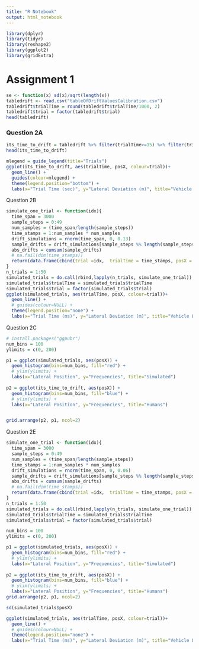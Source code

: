 ```yaml
---
title: "R Notebook"
output: html_notebook
---
```


```r
library(dplyr)
library(tidyr)
library(reshape2)
library(ggplot2)
library(gridExtra)
```

# Assignment 1

```r
se <- function(x) sd(x)/sqrt(length(x))
tabledrift <- read.csv("tableOfDriftValuesCalibration.csv")
tabledrift$trialTime = round(tabledrift$trialTime/1000, 2)
tabledrift$trial = factor(tabledrift$trial)
head(tabledrift)
```


### Question 2A

```r
its_time_to_drift = tabledrift %>% filter(trialTime>=15) %>% filter(trialTime<=18)
head(its_time_to_drift)
```
```r
mlegend = guide_legend(title="Trials")
ggplot(its_time_to_drift, aes(trialTime, posX, colour=trial))+
  geom_line() + 
  guides(colour=mlegend) +
  theme(legend.position="bottom") +
  labs(x="Trial Time (sec)", y="Lateral Deviation (m)", title="Vehicle Lateral Deviation between 15 and 18 sec of driving")
```

Question 2B

```r
simulate_one_trial <- function(idx){
  time_span = 3000
  sample_steps = 0:49
  num_samples = (time_span/length(sample_steps))
  time_stamps = 1:num_samples * num_samples
  drift_simulations = rnorm(time_span, 0, 0.13)
  sample_drifts = drift_simulations[sample_steps %% length(sample_steps) == 0]
  abs_drifts = cumsum(sample_drifts)
  # na.fail(dim(time_stamps))
  return(data.frame(cbind(trial =idx,  trialTime = time_stamps, posX = abs_drifts)))
}
n_trials = 1:50
simulated_trials = do.call(rbind,lapply(n_trials, simulate_one_trial))
simulated_trials$trialTime = simulated_trials$trialTime
simulated_trials$trial = factor(simulated_trials$trial)
ggplot(simulated_trials, aes(trialTime, posX, colour=trial))+
  geom_line() + 
  # guides(colour=NULL) +
  theme(legend.position="none") +
  labs(x="Trial Time (ms)", y="Lateral Deviation (m)", title="Vehicle Lateral Deviation (simulated N(0,0.13) for 3 seconds)")
```

Question 2C

```r
# install.packages("ggpubr")
num_bins = 100
ylimits = c(0, 200)

p1 = ggplot(simulated_trials, aes(posX)) + 
  geom_histogram(bins=num_bins, fill="red") +
  # ylim(ylimits) +
  labs(x="Lateral Position", y="Frequencies", title="Simulated")
  
p2 = ggplot(its_time_to_drift, aes(posX)) + 
  geom_histogram(bins=num_bins, fill="blue") +
  # ylim(ylimits) + 
  labs(x="Lateral Position", y="Frequencies", title="Humans")


grid.arrange(p2, p1, ncol=2)
```

Question 2E 

```r
simulate_one_trial <- function(idx){
  time_span = 3000
  sample_steps = 0:49
  num_samples = (time_span/length(sample_steps))
  time_stamps = 1:num_samples * num_samples
  drift_simulations = rnorm(time_span, 0, 0.06)
  sample_drifts = drift_simulations[sample_steps %% length(sample_steps) == 0]
  abs_drifts = cumsum(sample_drifts)
  # na.fail(dim(time_stamps))
  return(data.frame(cbind(trial =idx,  trialTime = time_stamps, posX = abs_drifts)))
}
n_trials = 1:50
simulated_trials = do.call(rbind,lapply(n_trials, simulate_one_trial))
simulated_trials$trialTime = simulated_trials$trialTime
simulated_trials$trial = factor(simulated_trials$trial)

num_bins = 100
ylimits = c(0, 200)

p1 = ggplot(simulated_trials, aes(posX)) + 
  geom_histogram(bins=num_bins, fill="red") +
  # ylim(ylimits) +
  labs(x="Lateral Position", y="Frequencies", title="Simulated")
  
p2 = ggplot(its_time_to_drift, aes(posX)) + 
  geom_histogram(bins=num_bins, fill="blue") +
  # ylim(ylimits) + 
  labs(x="Lateral Position", y="Frequencies", title="Humans")
grid.arrange(p2, p1, ncol=2)
```


```r
sd(simulated_trials$posX)
```

```r
ggplot(simulated_trials, aes(trialTime, posX, colour=trial))+
  geom_line() + 
  # guides(colour=NULL) +
  theme(legend.position="none") +
  labs(x="Trial Time (ms)", y="Lateral Deviation (m)", title="Vehicle Lateral Deviation (simulated N(0,0.06) for 3 seconds)")
```



